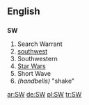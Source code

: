 ==English==
==={{initialism}}===
'''SW'''

# Search Warrant
# [[southwest]]
# Southwestern
# [[Star Wars]]
# Short Wave
# ''(handbells)'' "shake"

[[ar:SW]]
[[de:SW]]
[[pl:SW]]
[[tr:SW]]
